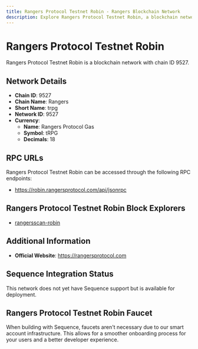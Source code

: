 ```yaml
--- 
title: Rangers Protocol Testnet Robin - Rangers Blockchain Network
description: Explore Rangers Protocol Testnet Robin, a blockchain network with chain ID 9527. Learn about its native currency, Rangers Protocol Gas, and how to interact with the network.
---
```


# Rangers Protocol Testnet Robin

Rangers Protocol Testnet Robin is a blockchain network with chain ID 9527.

## Network Details

- **Chain ID**: 9527
- **Chain Name**: Rangers
- **Short Name**: trpg
- **Network ID**: 9527
- **Currency**: 
  - **Name**: Rangers Protocol Gas
  - **Symbol**: tRPG
  - **Decimals**: 18

## RPC URLs

Rangers Protocol Testnet Robin can be accessed through the following RPC endpoints:

- https://robin.rangersprotocol.com/api/jsonrpc

## Rangers Protocol Testnet Robin Block Explorers

- [rangersscan-robin](https://robin-rangersscan.rangersprotocol.com)

## Additional Information

- **Official Website**: https://rangersprotocol.com

## Sequence Integration Status

This network does not yet have Sequence support but is available for deployment.

## Rangers Protocol Testnet Robin Faucet

When building with Sequence, faucets aren't necessary due to our smart account infrastructure. This allows for a smoother onboarding process for your users and a better developer experience.
